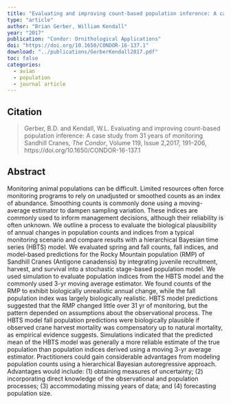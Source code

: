 ```yaml
---
title: "Evaluating and improving count-based population inference: A case study from 31 years of monitoring Sandhill Cranes"
type: "article"
author: "Brian Gerber, William Kendall"
year: "2017"
publication: "Condor: Ornithological Applications"
doi: "https://doi.org/10.1650/CONDOR-16-137.1"
download: "../publications/GerberKendall2017.pdf"
toc: false
categories:
  - avian
  - population
  - journal article
---
```


## Citation 

> Gerber, B.D. and Kendall, W.L. Evaluating and improving count-based population inference: A case study from 31 years of monitoring Sandhill Cranes, *The Condor*, Volume 119, Issue 2,2017, 191–206, https://doi.org/10.1650/CONDOR-16-137.1

## Abstract

Monitoring animal populations can be difficult. Limited resources often force monitoring programs to rely on unadjusted or smoothed counts as an index of abundance. Smoothing counts is commonly done using a moving-average estimator to dampen sampling variation. These indices are commonly used to inform management decisions, although their reliability is often unknown. We outline a process to evaluate the biological plausibility of annual changes in population counts and indices from a typical monitoring scenario and compare results with a hierarchical Bayesian time series (HBTS) model. We evaluated spring and fall counts, fall indices, and model-based predictions for the Rocky Mountain population (RMP) of Sandhill Cranes (Antigone canadensis) by integrating juvenile recruitment, harvest, and survival into a stochastic stage-based population model. We used simulation to evaluate population indices from the HBTS model and the commonly used 3-yr moving average estimator. We found counts of the RMP to exhibit biologically unrealistic annual change, while the fall population index was largely biologically realistic. HBTS model predictions suggested that the RMP changed little over 31 yr of monitoring, but the pattern depended on assumptions about the observational process. The HBTS model fall population predictions were biologically plausible if observed crane harvest mortality was compensatory up to natural mortality, as empirical evidence suggests. Simulations indicated that the predicted mean of the HBTS model was generally a more reliable estimate of the true population than population indices derived using a moving 3-yr average estimator. Practitioners could gain considerable advantages from modeling population counts using a hierarchical Bayesian autoregressive approach. Advantages would include: (1) obtaining measures of uncertainty; (2) incorporating direct knowledge of the observational and population processes; (3) accommodating missing years of data; and (4) forecasting population size.